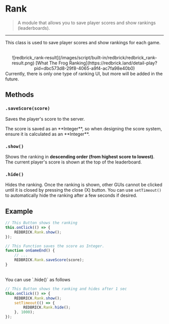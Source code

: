 
# Rank

> A module that allows you to save player scores and show rankings (leaderboards).

---

This class is used to save player scores and show rankings for each game.

<br/>
<center>
    ![redbrick_rank-result](/images/script/built-in/redbrick/redbrick_rank-result.png)
    [What The Frog Ranking](https://redbrick.land/detail-play?pid=dbc573d8-29f8-4065-a9f4-ac7fa98e40b0)
</center>

<Callout type="info">
  Currently, there is only one type of ranking UI, but more will be added in the future.
</Callout>

## Methods

### `.saveScore(score)`

Saves the player's score to the server.

<Callout type="warning">
    The score is saved as an **Integer**, so when designing the score system, ensure it is calculated as an **Integer**.
</Callout>

### `.show()`

Shows the ranking in **descending order (from highest score to lowest)**. The current player's score is shown at the top of the leaderboard.

### `.hide()`

Hides the ranking. Once the ranking is shown, other GUIs cannot be clicked until it is closed by pressing the close (X) button. You can use `setTimeout()` to automatically hide the ranking after a few seconds if desired.

## Example

```js showLineNumbers copy filename="rank-button" {3}
// This Button shows the ranking
this.onClick(() => {
    REDBRICK.Rank.show();
});
```

```js showLineNumbers copy filename="game-manager" {4}
// This Function saves the score as Integer.
function onGameEnd() {
    // ...
    REDBRICK.Rank.saveScore(score);
}
```

<br/>
You can use `.hide()` as follows

```js showLineNumbers copy filename="rank-button_auto-hide" {3,5}
// This Button shows the ranking and hides after 1 sec
this.onClick(() => {
    REDBRICK.Rank.show();
    setTimeout(() => {
        REDBRICK.Rank.hide();
    }, 1000);
});
```